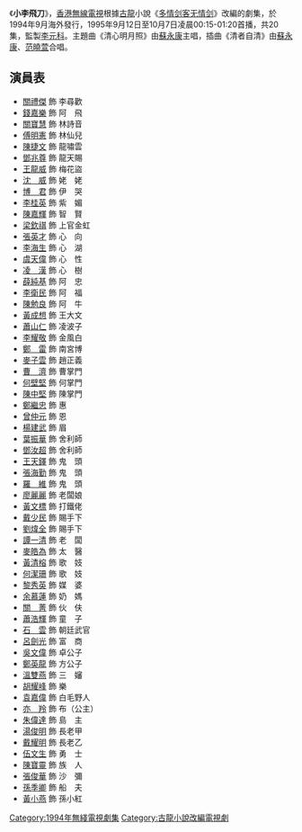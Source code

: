 {{無綫劇集 
| 中文劇名 = 小李飛刀
| 英文劇名 = The Romantic Swordsman (New Version)
| 圖像 =
| 製作年份 = 1994年
| 海外推出日期 = 1994年9月
| 翡翠台首播日期 = 1995年9月12日─10月7日
| 翡翠台首播時間 = 逢星期二至六 00:15-01:20
| 監製 = [[李元科|李元科]]
| 編導 = 
| 編審 = [[羅錦輝|羅錦輝]]
| 編劇 = 
| 集數 = 20
| 劇種 = 武俠劇
| 主演 = [[關禮傑|關禮傑]]、[[傅明憲|傅明憲]]、[[關寶慧|關寶慧]]
| 主題曲 = 清心明月照 
| 作曲 = [[黃尚偉|黃尚偉]]
| 填詞 = 小美
| 主唱 = [[蘇永康|蘇永康]]
| 片尾曲 = 清者自清
| 作曲2= [[黃尚偉|黃尚偉]]
| 填詞2= [[梁芷珊|梁芷珊]]
| 主唱2= [[蘇永康|蘇永康]]、[[范曉萱|范曉萱]]

| 網頁= 
}}

《'''小李飛刀'''》，[[香港|香港]][[無線電視|無線電視]]根據[[古龍|古龍]]小說《[[多情剑客无情剑|多情剑客无情剑]]》改編的劇集，於1994年9月海外發行，1995年9月12日至10月7日凌晨00:15-01:20首播，共20集，監製[[李元科|李元科]]。主題曲《清心明月照》由[[蘇永康|蘇永康]]主唱，插曲《清者自清》由[[蘇永康|蘇永康]]、[[范曉萱|范曉萱]]合唱。

== 演員表 ==
*[[關禮傑|關禮傑]] 飾 李尋歡
*[[錢嘉樂|錢嘉樂]] 飾 阿　飛
*[[關寶慧|關寶慧]] 飾 林詩音
*[[傅明憲|傅明憲]] 飾 林仙兒
*[[陳捷文|陳捷文]] 飾 龍嘯雲
*[[鄧兆尊|鄧兆尊]] 飾 龍天賜
*[[王龍威|王龍威]] 飾 梅花盜
*[[沈威|沈　威]] 飾 姥　姥
*[[吳博君|博　君]] 飾 伊　哭
*[[李桂英　(演員)|李桂英]] 飾 紫　媚
*[[陳嘉輝|陳嘉輝]] 飾 智　賢
*[[梁欽祺|梁欽祺]] 飾 上官金虹
*[[張英才|張英才]] 飾 心　向
*[[李海生|李海生]] 飾 心　湖
*[[虞天偉|虞天偉]] 飾 心　性
*[[凌漢　(演員)|凌　漢]] 飾 心　樹
*[[薛純基|薛純基]] 飾 阿　忠
*[[李衛民|李衛民]] 飾 阿　福
*[[陳勉良|陳勉良]] 飾 阿　牛
*[[黃成想|黃成想]] 飾 王大文
*[[蕭山仁|蕭山仁]] 飾 凌波子
*[[李耀敬|李耀敬]] 飾 金風白
*[[鄭雷|鄭　雷]] 飾 南宮博
*[[麥子雲|麥子雲]] 飾 趙正義
*[[曹濟|曹　濟]] 飾 曹掌門
*[[何壁堅|何壁堅]] 飾 何掌門
*[[陳中堅|陳中堅]] 飾 陳掌門
*[[鄭繼忠|鄭繼忠]] 飾 惠
*[[曾仲元|曾仲元]] 飾 恩
*[[楊建武|楊建武]] 飾 眉
*[[葉振華|葉振華]] 飾 舍利師
*[[鄧汝超|鄧汝超]] 飾 舍利師
*[[王天鐸|王天鐸]] 飾 鬼　頭
*[[張海勤|張海勤]] 飾 鬼　頭
*[[羅維　(演員)|羅　維]] 飾 鬼　頭
*[[廖麗麗|廖麗麗]] 飾 老闆娘
*[[黃文標|黃文標]] 飾 打鐵佬
*[[戴少民|戴少民]] 飾 賜手下
*[[劉煒全|劉煒全]] 飾 賜手下
*[[譚一清|譚一清]] 飾 老　闆
*[[麥皓為|麥皓為]] 飾 太　醫
*[[黃清榕|黃清榕]] 飾 歌　妓
*[[何潔珊|何潔珊]] 飾 歌　妓
*[[黎秀英|黎秀英]] 飾 媒　婆
*[[余慕蓮|余慕蓮]] 飾 奶　媽
*[[關菁|關　菁]] 飾 伙　伕
*[[蕭浩輝|蕭浩輝]] 飾 童　子
*[[石雲|石　雲]] 飾 朝廷武官
*[[呂劍光|呂劍光]] 飾 富　商
*[[吳文偉|吳文偉]] 飾 卓公子
*[[鄭英龍|鄭英龍]] 飾 方公子
*[[溫雙燕|溫雙燕]] 飾 三　嬸
*[[胡耀峰|胡耀峰]] 飾 樂
*[[袁嘉偉|袁嘉偉]] 飾 白毛野人
*[[亦羚|亦　羚]] 飾 布（公主）
*[[朱偉達|朱偉達]] 飾 島　主
*[[湯俊明|湯俊明]] 飾 長老甲
*[[戴耀明|戴耀明]] 飾 長老乙
*[[伍文生|伍文生]] 飾 勇　士
*[[陳寶靈|陳寶靈]] 飾 族　人
*[[張俊華　(演員)|張俊華]] 飾 沙　彌
*[[孫季卿|孫季卿]] 飾 船　夫
*[[黃小燕|黃小燕]] 飾 孫小紅

[[Category:1994年無綫電視劇集|Category:1994年無綫電視劇集]]
[[Category:古龍小說改編電視劇|Category:古龍小說改編電視劇]]